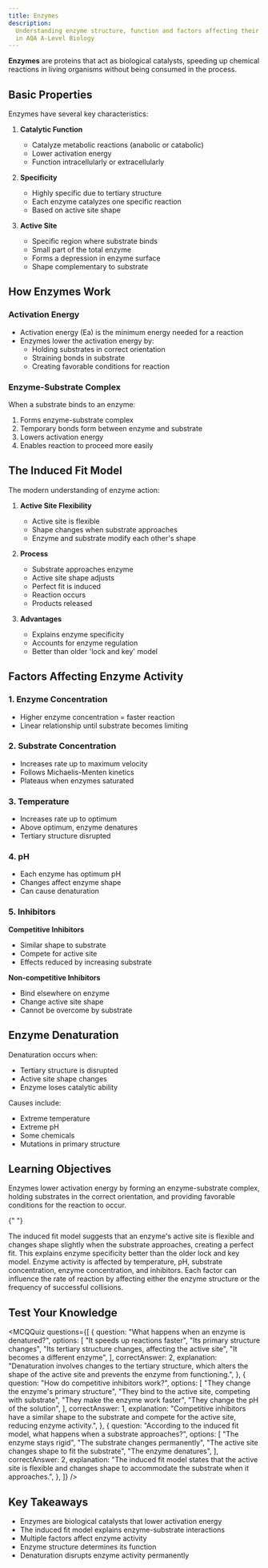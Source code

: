 ```yaml
---
title: Enzymes
description:
  Understanding enzyme structure, function and factors affecting their activity
  in AQA A-Level Biology
---
```


**Enzymes** are proteins that act as biological catalysts, speeding up chemical
reactions in living organisms without being consumed in the process.

<PDFViewer fileId="1gKi3lSG4uq8upSQE19F4VfsLlkSYcuoB" pageNumber={2} />

## Basic Properties

Enzymes have several key characteristics:

1. **Catalytic Function**

   - Catalyze metabolic reactions (anabolic or catabolic)
   - Lower activation energy
   - Function intracellularly or extracellularly

2. **Specificity**

   - Highly specific due to tertiary structure
   - Each enzyme catalyzes one specific reaction
   - Based on active site shape

3. **Active Site**
   - Specific region where substrate binds
   - Small part of the total enzyme
   - Forms a depression in enzyme surface
   - Shape complementary to substrate

## How Enzymes Work

### Activation Energy

- Activation energy (Ea) is the minimum energy needed for a reaction
- Enzymes lower the activation energy by:
  - Holding substrates in correct orientation
  - Straining bonds in substrate
  - Creating favorable conditions for reaction

### Enzyme-Substrate Complex

When a substrate binds to an enzyme:

1. Forms enzyme-substrate complex
2. Temporary bonds form between enzyme and substrate
3. Lowers activation energy
4. Enables reaction to proceed more easily

## The Induced Fit Model

The modern understanding of enzyme action:

1. **Active Site Flexibility**

   - Active site is flexible
   - Shape changes when substrate approaches
   - Enzyme and substrate modify each other's shape

2. **Process**

   - Substrate approaches enzyme
   - Active site shape adjusts
   - Perfect fit is induced
   - Reaction occurs
   - Products released

3. **Advantages**
   - Explains enzyme specificity
   - Accounts for enzyme regulation
   - Better than older 'lock and key' model

## Factors Affecting Enzyme Activity

### 1. Enzyme Concentration

- Higher enzyme concentration = faster reaction
- Linear relationship until substrate becomes limiting

### 2. Substrate Concentration

- Increases rate up to maximum velocity
- Follows Michaelis-Menten kinetics
- Plateaus when enzymes saturated

### 3. Temperature

- Increases rate up to optimum
- Above optimum, enzyme denatures
- Tertiary structure disrupted

### 4. pH

- Each enzyme has optimum pH
- Changes affect enzyme shape
- Can cause denaturation

### 5. Inhibitors

**Competitive Inhibitors**

- Similar shape to substrate
- Compete for active site
- Effects reduced by increasing substrate

**Non-competitive Inhibitors**

- Bind elsewhere on enzyme
- Change active site shape
- Cannot be overcome by substrate

## Enzyme Denaturation

Denaturation occurs when:

- Tertiary structure is disrupted
- Active site shape changes
- Enzyme loses catalytic ability

Causes include:

- Extreme temperature
- Extreme pH
- Some chemicals
- Mutations in primary structure

## Learning Objectives

<Accordions>
  <Accordion title="How do enzymes lower activation energy?">
    Enzymes lower activation energy by forming an enzyme-substrate complex, holding substrates in the correct orientation, and providing favorable conditions for the reaction to occur.
  </Accordion>

{" "}

<Accordion title="What is the induced fit model?">
  The induced fit model suggests that an enzyme's active site is flexible and
  changes shape slightly when the substrate approaches, creating a perfect fit.
  This explains enzyme specificity better than the older lock and key model.
</Accordion>

  <Accordion title="How do different factors affect enzyme activity?">
    Enzyme activity is affected by temperature, pH, substrate concentration, enzyme concentration, and inhibitors. Each factor can influence the rate of reaction by affecting either the enzyme structure or the frequency of successful collisions.
  </Accordion>
</Accordions>

## Test Your Knowledge

<MCQQuiz
  questions={[
    {
      question: "What happens when an enzyme is denatured?",
      options: [
        "It speeds up reactions faster",
        "Its primary structure changes",
        "Its tertiary structure changes, affecting the active site",
        "It becomes a different enzyme",
      ],
      correctAnswer: 2,
      explanation:
        "Denaturation involves changes to the tertiary structure, which alters the shape of the active site and prevents the enzyme from functioning.",
    },
    {
      question: "How do competitive inhibitors work?",
      options: [
        "They change the enzyme's primary structure",
        "They bind to the active site, competing with substrate",
        "They make the enzyme work faster",
        "They change the pH of the solution",
      ],
      correctAnswer: 1,
      explanation:
        "Competitive inhibitors have a similar shape to the substrate and compete for the active site, reducing enzyme activity.",
    },
    {
      question:
        "According to the induced fit model, what happens when a substrate approaches?",
      options: [
        "The enzyme stays rigid",
        "The substrate changes permanently",
        "The active site changes shape to fit the substrate",
        "The enzyme denatures",
      ],
      correctAnswer: 2,
      explanation:
        "The induced fit model states that the active site is flexible and changes shape to accommodate the substrate when it approaches.",
    },
  ]}
/>

## Key Takeaways

- Enzymes are biological catalysts that lower activation energy
- The induced fit model explains enzyme-substrate interactions
- Multiple factors affect enzyme activity
- Enzyme structure determines its function
- Denaturation disrupts enzyme activity permanently
